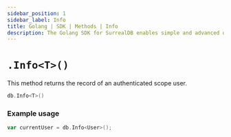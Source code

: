 ```yaml
---
sidebar_position: 1
sidebar_label: Info
title: Golang | SDK | Methods | Info
description: The Golang SDK for SurrealDB enables simple and advanced querying of a remote or embedded database.
---
```



# `.Info<T>()`

This method returns the record of an authenticated scope user.

```go title="Method Syntax"
db.Info<T>()
```

### Example usage

```go
var currentUser = db.Info<User>();
```
